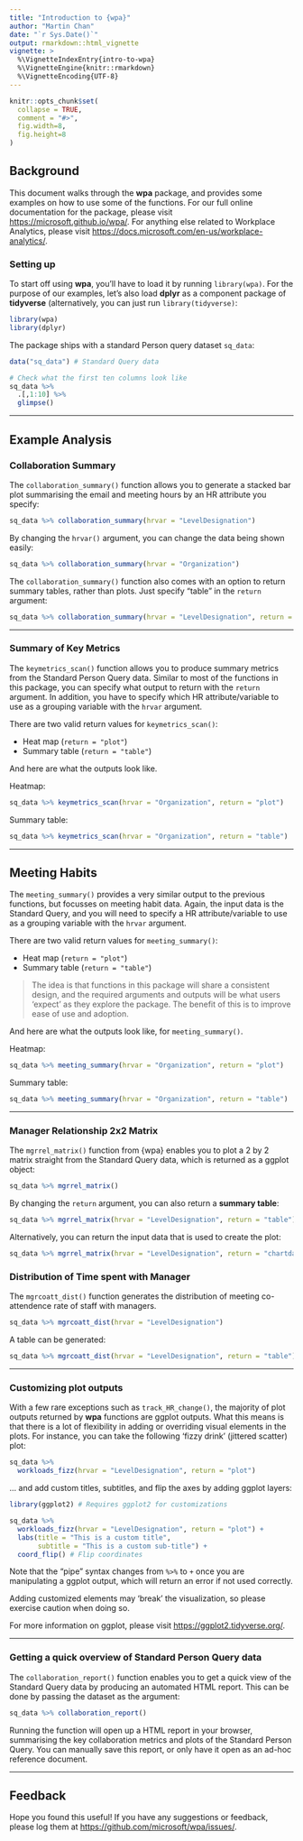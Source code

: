 ---
title: "Introduction to {wpa}"
author: "Martin Chan"
date: "`r Sys.Date()`"
output: rmarkdown::html_vignette
vignette: >
  %\VignetteIndexEntry{intro-to-wpa}
  %\VignetteEngine{knitr::rmarkdown}
  %\VignetteEncoding{UTF-8}
---

```{r setup, include = FALSE}
knitr::opts_chunk$set(
  collapse = TRUE,
  comment = "#>",
  fig.width=8,
  fig.height=8
)
```

## Background

This document walks through the **wpa** package, and provides some examples on how to use some of the functions. For our full online documentation for the package, please visit <https://microsoft.github.io/wpa/>. For anything else related to Workplace Analytics, please visit <https://docs.microsoft.com/en-us/workplace-analytics/>.

### Setting up

To start off using **wpa**, you'll have to load it by running `library(wpa)`. For the purpose of our examples, let's also load **dplyr** as a component package of **tidyverse** (alternatively, you can just run `library(tidyverse)`:

```{r message=FALSE, warning=FALSE}
library(wpa)
library(dplyr)
```

The package ships with a standard Person query dataset `sq_data`:

```{r message=FALSE, warning=FALSE}
data("sq_data") # Standard Query data

# Check what the first ten columns look like
sq_data %>%
  .[,1:10] %>%
  glimpse()
```

------------------------------------------------------------------------

## Example Analysis

### Collaboration Summary

The `collaboration_summary()` function allows you to generate a stacked bar plot summarising the email and meeting hours by an HR attribute you specify:

```{r}
sq_data %>% collaboration_summary(hrvar = "LevelDesignation")
```

By changing the `hrvar()` argument, you can change the data being shown easily:

```{r}
sq_data %>% collaboration_summary(hrvar = "Organization")
```

The `collaboration_summary()` function also comes with an option to return summary tables, rather than plots. Just specify "table" in the `return` argument:

```{r}
sq_data %>% collaboration_summary(hrvar = "LevelDesignation", return = "table")
```

------------------------------------------------------------------------

### Summary of Key Metrics

The `keymetrics_scan()` function allows you to produce summary metrics from the Standard Person Query data. Similar to most of the functions in this package, you can specify what output to return with the `return` argument. In addition, you have to specify which HR attribute/variable to use as a grouping variable with the `hrvar` argument.

There are two valid return values for `keymetrics_scan()`:

-   Heat map (`return = "plot"`)
-   Summary table (`return = "table"`)

And here are what the outputs look like.

Heatmap:

```{r}
sq_data %>% keymetrics_scan(hrvar = "Organization", return = "plot")
```

Summary table:

```{r}
sq_data %>% keymetrics_scan(hrvar = "Organization", return = "table")
```

------------------------------------------------------------------------

## Meeting Habits

The `meeting_summary()` provides a very similar output to the previous functions, but focusses on meeting habit data. Again, the input data is the Standard Query, and you will need to specify a HR attribute/variable to use as a grouping variable with the `hrvar` argument.

There are two valid return values for `meeting_summary()`:

-   Heat map (`return = "plot"`)
-   Summary table (`return = "table"`)

> The idea is that functions in this package will share a consistent design, and the required arguments and outputs will be what users 'expect' as they explore the package. The benefit of this is to improve ease of use and adoption.

And here are what the outputs look like, for `meeting_summary()`.

Heatmap:

```{r}
sq_data %>% meeting_summary(hrvar = "Organization", return = "plot")
```

Summary table:

```{r}
sq_data %>% meeting_summary(hrvar = "Organization", return = "table")
```

------------------------------------------------------------------------

### Manager Relationship 2x2 Matrix

The `mgrrel_matrix()` function from {wpa} enables you to plot a 2 by 2 matrix straight from the Standard Query data, which is returned as a ggplot object:

```{r}
sq_data %>% mgrrel_matrix()
```

By changing the `return` argument, you can also return a **summary table**:

```{r}
sq_data %>% mgrrel_matrix(hrvar = "LevelDesignation", return = "table")
```

Alternatively, you can return the input data that is used to create the plot:

```{r}
sq_data %>% mgrrel_matrix(hrvar = "LevelDesignation", return = "chartdata")
```

### Distribution of Time spent with Manager

The `mgrcoatt_dist()` function generates the distribution of meeting co-attendence rate of staff with managers.

```{r}
sq_data %>% mgrcoatt_dist(hrvar = "LevelDesignation")
```

A table can be generated:

```{r}
sq_data %>% mgrcoatt_dist(hrvar = "LevelDesignation", return = "table")
```

------------------------------------------------------------------------

### Customizing plot outputs

With a few rare exceptions such as `track_HR_change()`, the majority of plot outputs returned by **wpa** functions are ggplot outputs. What this means is that there is a lot of flexibility in adding or overriding visual elements in the plots. For instance, you can take the following 'fizzy drink' (jittered scatter) plot:

```{r}
sq_data %>%
  workloads_fizz(hrvar = "LevelDesignation", return = "plot")
```

... and add custom titles, subtitles, and flip the axes by adding ggplot layers:

```{r}
library(ggplot2) # Requires ggplot2 for customizations

sq_data %>%
  workloads_fizz(hrvar = "LevelDesignation", return = "plot") +
  labs(title = "This is a custom title",
       subtitle = "This is a custom sub-title") +
  coord_flip() # Flip coordinates
```

Note that the "pipe" syntax changes from `%>%` to `+` once you are manipulating a ggplot output, which will return an error if not used correctly.

Adding customized elements may 'break' the visualization, so please exercise caution when doing so.

For more information on ggplot, please visit <https://ggplot2.tidyverse.org/>.


------------------------------------------------------------------------

### Getting a quick overview of Standard Person Query data

The `collaboration_report()` function enables you to get a quick view of the Standard Query data by producing an automated HTML report. This can be done by passing the dataset as the argument:

```R
sq_data %>% collaboration_report()
```

Running the function will open up a HTML report in your browser, summarising the key collaboration metrics and plots of the Standard Person Query. You can manually save this report, or only have it open as an ad-hoc reference document.

------------------------------------------------------------------------

## Feedback

Hope you found this useful! If you have any suggestions or feedback, please log them at <https://github.com/microsoft/wpa/issues/>.
